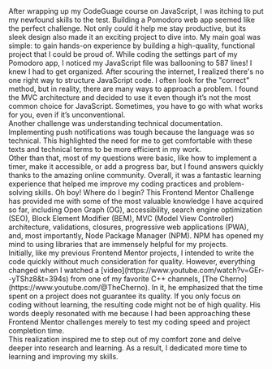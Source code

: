 
<MDXContentWrapper>
  <TitleContent title="Purpose and Goal">
    After wrapping up my CodeGuage course on JavaScript, I was itching to put my
    newfound skills to the test. Building a Pomodoro web app seemed like the
    perfect challenge. Not only could it help me stay productive, but its sleek
    design also made it an exciting project to dive into. My main goal was
    simple: to gain hands-on experience by building a high-quality, functional
    project that I could be proud of.
  </TitleContent>
  <TitleContent title="Problems and Thought Process">
    While coding the settings part of my Pomodoro app, I noticed my JavaScript
    file was ballooning to 587 lines! I knew I had to get organized. After
    scouring the internet, I realized there's no one right way to structure
    JavaScript code. I often look for the "correct" method, but in reality,
    there are many ways to approach a problem. I found the MVC architecture and
    decided to use it even though it’s not the most common choice for
    JavaScript. Sometimes, you have to go with what works for you, even if it’s
    unconventional.
    <br />
    Another challenge was understanding technical documentation. Implementing
    push notifications was tough because the language was so technical. This
    highlighted the need for me to get comfortable with these texts and
    technical terms to be more efficient in my work.
    <br />
    Other than that, most of my questions were basic, like how to implement a
    timer, make it accessible, or add a progress bar, but I found answers
    quickly thanks to the amazing online community. Overall, it was a fantastic
    learning experience that helped me improve my coding practices and
    problem-solving skills.
  </TitleContent>
  <TitleContent title="Lessons Learned">
    Oh boy! Where do I begin? This Frontend Mentor Challenge has provided me
    with some of the most valuable knowledge I have acquired so far, including
    Open Graph (OG), accessibility, search engine optimization (SEO), Block
    Element Modifier (BEM), MVC (Model View Controller) architecture,
    validations, closures, progressive web applications (PWA), and, most
    importantly, Node Package Manager (NPM). NPM has opened my mind to using
    libraries that are immensely helpful for my projects.
    <br />
    Initially, like my previous Frontend Mentor projects, I intended to write
    the code quickly without much consideration for quality. However, everything
    changed when I watched a
    [video](https://www.youtube.com/watch?v=GEr--yTShz8&t=394s) from one of my
    favorite C++ channels, [The Cherno](https://www.youtube.com/@TheCherno). In
    it, he emphasized that the time spent on a project does not guarantee its
    quality. If you only focus on coding without learning, the resulting code
    might not be of high quality. His words deeply resonated with me because I
    had been approaching these Frontend Mentor challenges merely to test my
    coding speed and project completion time.
    <br />
    This realization inspired me to step out of my comfort zone and delve deeper
    into research and learning. As a result, I dedicated more time to learning
    and improving my skills.
  </TitleContent>
</MDXContentWrapper>
